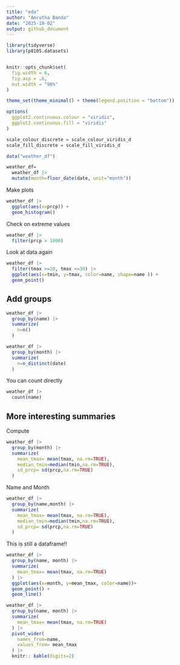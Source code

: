 ```yaml
---
title: "eda"
author: "Amrutha Banda"
date: "2025-10-02"
output: github_document
---
```




```r
library(tidyverse)
library(p8105.datasets)


knitr::opts_chunk$set(
  fig.width = 6,
  fig.asp = .6,
  out.width = "90%"
)

theme_set(theme_minimal() + theme(legend.position = "bottom"))

options(
  ggplot2.continuous.colour = "viridis",
  ggplot2.continuous.fill = "viridis"
)

scale_colour_discrete = scale_colour_viridis_d
scale_fill_discrete = scale_fill_viridis_d
```


```r
data("weather_df")

weather_df=
  weather_df |> 
  mutate(month=floor_date(date, unit="month"))
```


Make plots
```r
weather_df |> 
  ggplot(aes(x=prcp)) + 
  geom_histogram()
```


Check on extreme values 

```r
weather_df |> 
  filter(prcp > 1000)
```

Look at data again 
```r
weather_df |> 
  filter(tmax >=20, tmax <=30) |>  
  ggplot(aes(x=tmin, y=tmax, color=name, shape=name )) +
  geom_point()
```

## Add groups 
```r
weather_df |> 
  group_by(name) |> 
  summarize(
    n=n()
  )
```

```r
weather_df |>  
  group_by(month) |> 
  summarize(
    n=n_distinct(date)
  )
```

You can count directly 

```r
weather_df |> 
  count(name)
```


## More interesting summaries 

Compute 

```r
weather_df |>  
  group_by(month) |> 
  summarize(
    mean_tmax= mean(tmax, na.rm=TRUE),
    median_tmin=median(tmin,na.rm=TRUE),
    sd_prcp= sd(prcp,na.rm=TRUE)
  )
```

Name and Month

```r
weather_df |>  
  group_by(name,month) |> 
  summarize(
    mean_tmax= mean(tmax, na.rm=TRUE),
    median_tmin=median(tmin,na.rm=TRUE),
    sd_prcp= sd(prcp,na.rm=TRUE)
  )
```


This is still a dataframe!!

```r
weather_df |> 
  group_by(name, month) |> 
  summarize(
    mean_tmax= mean(tmax, na.rm=TRUE)
  ) |> 
  ggplot(aes(x=month, y=mean_tmax, color=name))+
  geom_point() +
  geom_line()
```

```r
weather_df |> 
  group_by(name, month) |> 
  summarize(
    mean_tmax= mean(tmax, na.rm=TRUE)
  ) |> 
  pivot_wider(
    names_from=name, 
    values_from= mean_tmax
  ) |> 
  knitr:: kable(digits=2)
  
```

